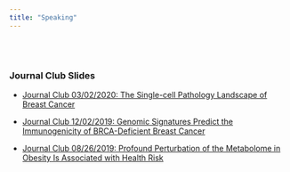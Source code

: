 ```yaml
---
title: "Speaking"
---
```


<link rel="stylesheet" href="styles.css" type="text/css">

<br><br>

### Journal Club Slides

+ [Journal Club 03/02/2020: The Single-cell Pathology Landscape of Breast Cancer](/content/post/Journal Club 03_02 Presentation Slide.pdf)

+ [Journal Club 12/02/2019: Genomic Signatures Predict the Immunogenicity of BRCA-Deficient Breast Cancer](/content/post/Journal Club 12_02 Presentation Slide.pdf)

+ [Journal Club 08/26/2019: Profound Perturbation of the Metabolome in Obesity Is Associated with Health Risk](/content/post/Journal Club 08_26 Presentation Slide.pdf)